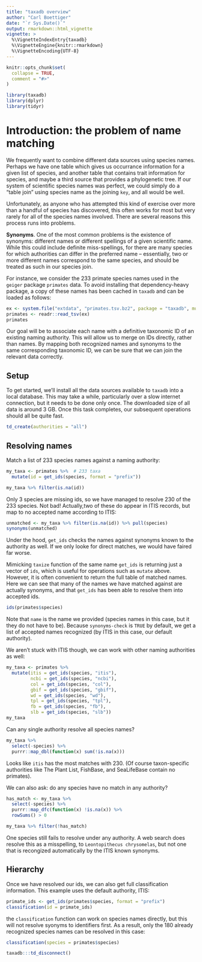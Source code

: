 ```yaml
---
title: "taxadb overview"
author: "Carl Boettiger"
date: "`r Sys.Date()`"
output: rmarkdown::html_vignette
vignette: >
  %\VignetteIndexEntry{taxadb}
  %\VignetteEngine{knitr::rmarkdown}
  %\VignetteEncoding{UTF-8}
---
```


```r
knitr::opts_chunk$set(
  collapse = TRUE,
  comment = "#>"
)
```



```r
library(taxadb)
library(dplyr)
library(tidyr)
```



# Introduction: the problem of name matching

We frequently want to combine different data sources using species names.  Perhaps we have one table which gives us occurrance information for a given list of species, and another table that contains trait information for species, and maybe a third source that provides a phylogenetic tree.  If our system of scientific species names was perfect, we could simply do a "table join" using species name as the joining `key`, and all would be well. 

Unfortunately, as anyone who has attempted this kind of exercise over more than a handful of species has discovered, this often works for most but very rarely for all of the species names involved.  There are several reasons this process runs into problems.  

**Synonyms**.  One of the most common problems is the existence of synonyms: different names or different spellings of a given scientific name.  While this could include definite miss-spellings, for there are many species for which authorities can differ in the preferred name -- essentially, two or more different names correspond to the same species, and should be treated as such in our species join.  


For instance, we consider the 233 primate species names used in the `geiger` package `primates` data.  To avoid installing that dependency-heavy package, a copy of these names has been cached in `taxadb` and can be loaded as follows: 

```r
ex <- system.file("extdata", "primates.tsv.bz2", package = "taxadb", mustWork = TRUE)
primates <- readr::read_tsv(ex)
primates
```

Our goal will be to associate each name with a definitive taxonomic ID of an existing naming authority.  This will allow us to merge on IDs directly, rather than names.  By mapping both recognized names and synonyms to the same corresponding taxonomic ID, we can be sure that we can join the relevant data correctly.


## Setup

To get started, we'll install all the data sources available to `taxadb` into a local database. This may take a while, particularly over a slow internet connection, but it needs to be done only once.  The downloaded size of all data is around 3 GB.  Once this task completes, our subsequent operations should all be quite fast.  

```r
td_create(authorities = "all")
```


## Resolving names


Match a list of 233 species names against a naming authority:  


```r
my_taxa <- primates %>%  # 233 taxa
  mutate(id = get_ids(species, format = "prefix")) 
```


```r
my_taxa %>% filter(is.na(id))
```

Only 3 species are missing ids, so we have managed to resolve 230 of the 233 species.  Not bad!  Actually,two of these do appear in ITIS records, but map to no accepted name according to ITIS:

```r
unmatched <- my_taxa %>% filter(is.na(id)) %>% pull(species) 
synonyms(unmatched)

```

Under the hood, `get_ids` checks the names against synonyms known to the authority as well. If we only looke for direct matches, we would have faired far worse.  

Mimicking `taxize` function of the same name `get_ids` is returning just a vector of `ids`, which is useful for operations such as `mutate` above.  However, it is often convenient to return the full table of matched names.  Here we can see that many of the names we have matched against are actually synonyms, and that `get_ids` has been able to resolve them into accepted ids.  

```r
ids(primates$species)
```

Note that `name` is the name we provided (species names in this case, but it they do not have to be).  Because `synonyms-check` is `TRUE` by default, we get a list of accepted names recognized (by ITIS in this case, our default authority).  

We aren't stuck with ITIS though, we can work with other naming authorities as well:

```r
my_taxa <- primates %>%  
  mutate(itis = get_ids(species, "itis"),
         ncbi = get_ids(species, "ncbi"),
         col = get_ids(species, "col"),
         gbif = get_ids(species, "gbif"),
         wd = get_ids(species, "wd"),
         tpl = get_ids(species, "tpl"),
         fb = get_ids(species, "fb"),
         slb = get_ids(species, "slb")) 
my_taxa

```

Can any single authority resolve all species names?

```r
my_taxa %>% 
  select(-species) %>% 
  purrr::map_dbl(function(x) sum(!is.na(x)))
```

Looks like `itis` has the most matches with 230.  (Of course taxon-specific authorities like The Plant List, FishBase, and SeaLifeBase contain no primates).  

We can also ask: do any species have no match in any authority?

```r
has_match <- my_taxa %>% 
  select(-species) %>%
  purrr::map_dfc(function(x) !is.na(x)) %>% 
  rowSums() > 0

my_taxa %>% filter(!has_match)
```

One species still fails to resolve under any authority. A web search does resolve this as a misspelling, to `Leontopithecus chrysomelas`, but not one that is recongized automatically by the ITIS known synonyms. 

## Hierarchy

Once we have resolved our ids, we can also get full classification information. This example uses the default authority, ITIS:

```r
primate_ids <- get_ids(primates$species, format = "prefix")
classification(id = primate_ids)
```

the `classification` function can work on species names directly, but this will not resolve syonyms to identifiers first.  As a result, only the 180 already recognized species names can be resolved in this case:

```r
classification(species = primates$species)
```



```r
taxadb:::td_disconnect()
```


